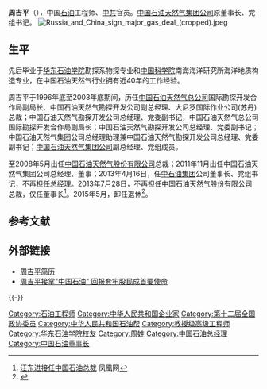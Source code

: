 '''周吉平'''（{{bd|1952年|3月||||catIdx=Z周}}），中国[[石油|石油]]工程师、[[中共|中共]]官员。[[中国石油天然气集团公司|中国石油天然气集团公司]]原董事长、党组书记。
[[File:Russia_and_China_sign_major_gas_deal_(cropped).jpeg|thumb]]

==生平==
先后毕业于[[华东石油学院|华东石油学院]]勘探系物探专业和[[中国科学院|中国科学院]]南海海洋研究所海洋地质构造专业，在中国石油天然气行业拥有近40年的工作经验。

周吉平于1996年底至2003年底期间，历任[[中国石油天然气总公司|中国石油天然气总公司]]国际勘探开发合作局副局长、中国石油天然气勘探开发公司副总经理、大尼罗国际作业公司(苏丹)总裁；中国石油天然气勘探开发公司总经理、党委副书记，中国石油天然气总公司国际勘探开发合作局副局长；中国石油天然气勘探开发公司总经理、党委副书记；中国石油天然气集团公司总经理助理兼中国石油天然气勘探开发公司总经理、党委副书记；[[中国石油天然气集团公司|中国石油天然气集团公司]]副总经理、党组成员。

至2008年5月出任[[中国石油天然气股份有限公司|中国石油天然气股份有限公司]]总裁；2011年11月出任中国石油天然气集团公司总经理、董事；2013年4月16日，任[[中石油集团|中石油集团]]公司董事长、党组书记，不再担任总经理。2013年7月28日，不再担任[[中国石油天然气股份有限公司|中国石油天然气股份有限公司]]总裁，仅任董事长<ref>[http://news.ifeng.com/mainland/renshi/detail_2013_07/29/28009386_0.shtml 汪东进接任中国石油总裁] {{Wayback|url=http://news.ifeng.com/mainland/renshi/detail_2013_07/29/28009386_0.shtml |date=20130801222447 }} 凤凰网</ref>。2015年5月，卸任退休<ref>{{cite web|url=http://finance.sina.com.cn/chanjing/gsnews/20150504/182122101743.shtml|title=王宜林任中石油董事长 周吉平退出领导班子|publisher=新浪网|accessdate=2015-05-04|archive-date=2015-05-07|archive-url=https://web.archive.org/web/20150507130631/http://finance.sina.com.cn/chanjing/gsnews/20150504/182122101743.shtml|dead-url=no}}</ref>。

== 参考文献 ==
{{Reflist|1}}

== 外部链接 ==
* [http://www.cnpc.com.cn/CNPC/gsjs/gsglc/%E5%91%A8%E5%90%89%E5%B9%B3%E7%AE%80%E5%8E%86.htm 周吉平简历]{{Wayback|url=http://www.cnpc.com.cn/CNPC/gsjs/gsglc/%E5%91%A8%E5%90%89%E5%B9%B3%E7%AE%80%E5%8E%86.htm |date=20090308021632 }}
* [http://news.xinhuanet.com/fortune/2008-06/02/content_8293860.htm 周吉平接掌"中国石油" 回报套牢股民成首要使命]{{Wayback|url=http://news.xinhuanet.com/fortune/2008-06/02/content_8293860.htm |date=20080604051301 }}

{{-}}
{{start box}}
{{s-bus}}
{{s-before|[[蒋洁敏|蒋洁敏]]|rows=4}}
{{s-title|[[中国石油天然气集团公司|中国石油天然气集团公司]]董事长|2013年4月-2015年4月}}
{{s-after|[[王宜林|王宜林]]}}
{{s-title|[[中国石油天然气股份有限公司|中国石油天然气股份有限公司]]董事长|2013年4月-2015年4月}}
{{s-after|[[王宜林|王宜林]]}}
{{s-title|[[中国石油天然气集团公司|中国石油天然气集团公司]]总经理|2011年11月-2013年4月}}
{{s-after|[[廖永远|廖永远]]}}
{{s-title|[[中国石油天然气股份有限公司|中国石油天然气股份有限公司]]总经理|2008年5月-2013年7月}}
{{s-after|[[汪东进|汪东进]]}}
{{end box}}
{{China National Petroleum Corporation}}

{{DEFAULTSORT:Zhou}}
[[Category:石油工程师|Category:石油工程师]]
[[Category:中华人民共和国企业家|Category:中华人民共和国企业家]]
[[Category:第十二届全国政协委员|Category:第十二届全国政协委员]]
[[Category:中华人民共和国石油帮|Category:中华人民共和国石油帮]]
[[Category:教授级高级工程师|Category:教授级高级工程师]]
[[Category:华东石油学院校友|Category:华东石油学院校友]]
[[Category:周姓|Category:周姓]]
[[Category:中国石油总经理|Category:中国石油总经理]]
[[Category:中国石油董事长|Category:中国石油董事长]]